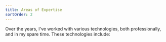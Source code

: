 ```yaml
---
title: Areas of Expertise
sortOrder: 2
---
```



Over the years, I've worked with various technologies, both professionally, and in my spare time. These technologies include:

<Proficiencies />
